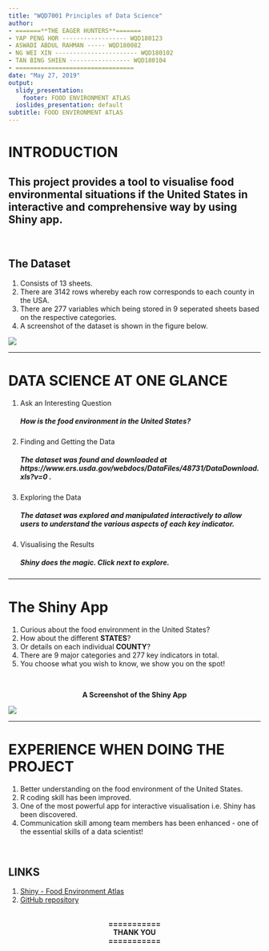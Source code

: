 ```yaml
---
title: "WQD7001 Principles of Data Science"
author:
- =======**THE EAGER HUNTERS**=======    
- YAP PENG HOR ------------------ WQD180123
- ASWADI ABDUL RAHMAN ----- WQD180082
- NG WEI XIN ----------------------- WQD180102
- TAN BING SHIEN ----------------- WQD180104
- =================================
date: "May 27, 2019"
output:
  slidy_presentation:
    footer: FOOD ENVIRONMENT ATLAS
  ioslides_presentation: default
subtitle: FOOD ENVIRONMENT ATLAS
---
```


# INTRODUCTION
<h2>This project provides a tool to visualise food environmental situations if the United States in interactive and comprehensive way by using Shiny app.</h2>  
 </br>
<h2>The Dataset</h2>  
1. Consists of 13 sheets.  
2. There are 3142 rows whereby each row corresponds to each county in the USA.  
3. There are 277 variables which being stored in 9 seperated sheets based on the respective categories.  
4. A screenshot of the dataset is shown in the figure below.  

![](./assets/img/dataset.png)


---

# DATA SCIENCE AT ONE GLANCE

1. Ask an Interesting Question  
<h5>How is the food environment in the United States?</h5>  
2. Finding and Getting the Data  
<h5>The dataset was found and downloaded at https://www.ers.usda.gov/webdocs/DataFiles/48731/DataDownload.xls?v=0 .</h5>
3. Exploring the Data
<h5>The dataset was explored and manipulated interactively to allow users to understand the various aspects of each key indicator.</h5>
4. Visualising the Results
<h5>Shiny does the magic. Click next to explore.</h5>


---


# The Shiny App
1. Curious about the food environment in the United States?
2. How about the different **STATES**?
3. Or details on each individual **COUNTY**?
4. There are 9 major categories and 277 key indicators in total.
5. You choose what you wish to know, we show you on the spot!

</br>

<center>**A Screenshot of the Shiny App**</center>  
![](./assets/img/Shiny.png)

---


# EXPERIENCE WHEN DOING THE PROJECT
1. Better understanding on the food environment of the United States.
2. R coding skill has been improved.
3. One of the most powerful app for interactive visualisation i.e. Shiny has been discovered.
4. Communication skill among team members has been enhanced - one of the essential skills of a data scientist!

</br>

## LINKS 
1.  [Shiny - Food Environment Atlas](https://wing90.shinyapps.io/fe_atlas_wqd7001/)  
2.  [GitHub repository](https://github.com/gulstein86/data_science_project)

</br>
<center>**===========**</center>
<center>**THANK YOU**</center>
<center>**===========**</center>






